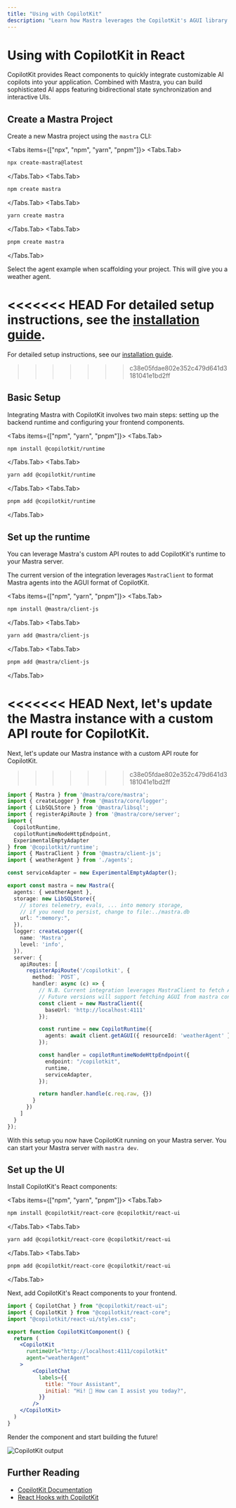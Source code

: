 ```yaml
---
title: "Using with CopilotKit"
description: "Learn how Mastra leverages the CopilotKit's AGUI library and how you can leverage it to build user experiences"
---
```



# Using with CopilotKit in React
CopilotKit provides React components to quickly integrate customizable AI copilots into your application. 
Combined with Mastra, you can build sophisticated AI apps featuring bidirectional state synchronization and interactive UIs.

## Create a Mastra Project

Create a new Mastra project using the `mastra` CLI:

<Tabs items={["npx", "npm", "yarn", "pnpm"]}>
  <Tabs.Tab>
```bash copy
npx create-mastra@latest
```
  </Tabs.Tab>
  <Tabs.Tab>
```bash copy
npm create mastra
```
  </Tabs.Tab>
  <Tabs.Tab>
```bash copy
yarn create mastra
```
  </Tabs.Tab>
  <Tabs.Tab>
```bash copy
pnpm create mastra
```
  </Tabs.Tab>
</Tabs>

Select the agent example when scaffolding your project. This will give you a weather agent.

<<<<<<< HEAD
For detailed setup instructions, see the [installation guide](/docs/getting-started/installation).
=======
For detailed setup instructions, see our [installation guide](/docs/getting-started/installation).
>>>>>>> c38e05fdae802e352c479d641d3181041e1bd2ff


## Basic Setup

Integrating Mastra with CopilotKit involves two main steps: setting up the backend runtime and configuring your frontend components.


<Tabs items={["npm", "yarn", "pnpm"]}>
  <Tabs.Tab>
```bash copy
npm install @copilotkit/runtime
```
  </Tabs.Tab>
  <Tabs.Tab>
```bash copy
yarn add @copilotkit/runtime
```
  </Tabs.Tab>
  <Tabs.Tab>
```bash copy
pnpm add @copilotkit/runtime
```
  </Tabs.Tab>
</Tabs>

## Set up the runtime
You can leverage Mastra's custom API routes to add CopilotKit's runtime to your Mastra server.

The current version of the integration leverages `MastraClient` to format Mastra agents into the AGUI format of CopilotKit.

<Tabs items={["npm", "yarn", "pnpm"]}>
  <Tabs.Tab>
```bash copy
npm install @mastra/client-js
```
  </Tabs.Tab>
  <Tabs.Tab>
```bash copy
yarn add @mastra/client-js
```
  </Tabs.Tab>
  <Tabs.Tab>
```bash copy
pnpm add @mastra/client-js
```
  </Tabs.Tab>
</Tabs>

<<<<<<< HEAD
Next, let's update the Mastra instance with a custom API route for CopilotKit.
=======
Next, let's update our Mastra instance with a custom API route for CopilotKit.
>>>>>>> c38e05fdae802e352c479d641d3181041e1bd2ff

```typescript copy
import { Mastra } from '@mastra/core/mastra';
import { createLogger } from '@mastra/core/logger';
import { LibSQLStore } from '@mastra/libsql';
import { registerApiRoute } from '@mastra/core/server';
import { 
  CopilotRuntime, 
  copilotRuntimeNodeHttpEndpoint, 
  ExperimentalEmptyAdapter 
} from '@copilotkit/runtime';
import { MastraClient } from '@mastra/client-js';
import { weatherAgent } from './agents';

const serviceAdapter = new ExperimentalEmptyAdapter();

export const mastra = new Mastra({
  agents: { weatherAgent },
  storage: new LibSQLStore({
    // stores telemetry, evals, ... into memory storage, 
    // if you need to persist, change to file:../mastra.db
    url: ":memory:",
  }),
  logger: createLogger({
    name: 'Mastra',
    level: 'info',
  }),
  server: {
    apiRoutes: [
      registerApiRoute('/copilotkit', {
        method: `POST`,
        handler: async (c) => {
          // N.B. Current integration leverages MastraClient to fetch AGUI.
          // Future versions will support fetching AGUI from mastra context.
          const client = new MastraClient({
            baseUrl: 'http://localhost:4111'
          });

          const runtime = new CopilotRuntime({
            agents: await client.getAGUI({ resourceId: 'weatherAgent' })
          });

          const handler = copilotRuntimeNodeHttpEndpoint({
            endpoint: "/copilotkit",
            runtime,
            serviceAdapter,
          });

          return handler.handle(c.req.raw, {})
        }
      })
    ]
  }
});
```

With this setup you now have CopilotKit running on your Mastra server. You can start your Mastra server with `mastra dev`.

## Set up the UI

Install CopilotKit's React components:

<Tabs items={["npm", "yarn", "pnpm"]}>
  <Tabs.Tab>
```bash copy
npm install @copilotkit/react-core @copilotkit/react-ui
```
  </Tabs.Tab>
  <Tabs.Tab>
```bash copy
yarn add @copilotkit/react-core @copilotkit/react-ui
```
  </Tabs.Tab>
  <Tabs.Tab>
```bash copy
pnpm add @copilotkit/react-core @copilotkit/react-ui
```
  </Tabs.Tab>
</Tabs>

Next, add CopilotKit's React components to your frontend.

```jsx copy
import { CopilotChat } from "@copilotkit/react-ui";
import { CopilotKit } from "@copilotkit/react-core";
import "@copilotkit/react-ui/styles.css";

export function CopilotKitComponent() {
  return (
    <CopilotKit 
      runtimeUrl="http://localhost:4111/copilotkit" 
      agent="weatherAgent"
    >
        <CopilotChat
          labels={{
            title: "Your Assistant",
            initial: "Hi! 👋 How can I assist you today?",
          }}
        />
    </CopilotKit>
  )
}
```

Render the component and start building the future!
<br />

<Image
  className="rounded-lg"
  src="/image/copilotkit/cpkoutput.jpg"
  alt="CopilotKit output"
  width={700}
  height={700}
/>

## Further Reading

- [CopilotKit Documentation](https://docs.copilotkit.ai)
- [React Hooks with CopilotKit](https://docs.copilotkit.ai/reference/hooks/useCoAgent)